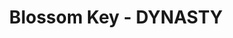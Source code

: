 ---
title: "Blossom Key - DYNASTY"
images:
  color: "MUfCHtba5zu7hxPRsBmJxljrevgGk5ZTEW3qwy1fQ2YCSLt9"
  item: "MUfCHtba5zu75aece5AFiZqO2kyVEsMRbtvcdDWfU0wS4NHK"
type: "key"
crate: "anniversary"
multiinstance: true
multiinstanceuuid: "9894c98f-376d-4bd8-9991-c8b85095875f"
---
